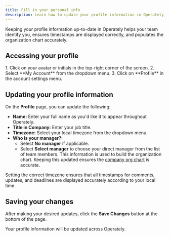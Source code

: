 ```yaml
---
title: Fill in your personal info
description: Learn how to update your profile information in Operately, including your name, title, timezone, and manager.
---
```



Keeping your profile information up-to-date in Operately helps your team identify you, ensures timestamps are displayed correctly, and populates the organization chart accurately.

## Accessing your profile

<Steps>
1. Click on your avatar or initials in the top-right corner of the screen.
2. Select **My Account** from the dropdown menu.
3. Click on **Profile** in the account settings menu.
</Steps>

## Updating your profile information

On the **Profile** page, you can update the following:

- **Name:** Enter your full name as you'd like it to appear throughout Operately.
- **Title in Company:** Enter your job title.
- **Timezone:** Select your local timezone from the dropdown menu.
- **Who is your manager?:**
    - Select **No manager** if applicable.
    - Select **Select manager** to choose your direct manager from the list of team members. This information is used to build the organization chart. Keeping this updated ensures the [company org chart](/help/view-company-org-chart) is accurate.

<Aside>
Setting the correct timezone ensures that all timestamps for comments, updates, and deadlines are displayed accurately according to your local time.
</Aside>

## Saving your changes

After making your desired updates, click the **Save Changes** button at the bottom of the page.

Your profile information will be updated across Operately.
